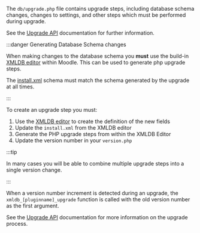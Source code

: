 <!-- markdownlint-disable first-line-heading -->
The `db/upgrade.php` file contains upgrade steps, including database schema changes, changes to settings, and other steps which must be performed during upgrade.

See the [Upgrade API](https://docs.moodle.org/dev/Upgrade_API) documentation for further information.

:::danger Generating Database Schema changes

When making changes to the database schema you **must** use the build-in [XMLDB editor](https://docs.moodle.org/dev/XMLDB_Documentation) within
Moodle. This can be used to generate php upgrade steps.

The [install.xml](#dbinstallxml) schema must match the schema generated by the upgrade at all times.

:::

To create an upgrade step you must:

1. Use the [XMLDB editor](https://docs.moodle.org/dev/XMLDB_editor) to create the definition of the new fields
1. Update the `install.xml` from the XMLDB editor
1. Generate the PHP upgrade steps from within the XMLDB Editor
1. Update the version number in your `version.php`

:::tip

In many cases you will be able to combine multiple upgrade steps into a single version change.

:::

When a version number increment is detected during an upgrade, the `xmldb_[pluginname]_upgrade` function is called with the old version number as the first argument.

See the [Upgrade API](https://docs.moodle.org/dev/Upgrade_API) documentation for more information on the upgrade process.
